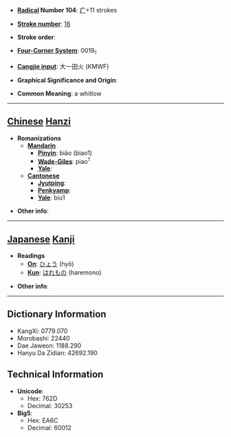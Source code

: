 * '''[[Wiktionary:Chinese radical index| Radical]] Number 104''': [[Wiktionary:Chinese radical index 疒|疒]]+11 strokes

* '''[[Wiktionary:Chinese total strokes index|Stroke number]]''': [[Wiktionary:Chinese total strokes index 16|16]]

* '''Stroke order''': 

* '''[[Wiktionary:Chinese four corner index|Four-Corner System]]''': 0019<sub>1</sub>

* '''[[Wiktionary:Chinese Cangjie index|Cangjie input]]''': 大一田火 (KMWF)

* '''Graphical Significance and Origin''': 

* '''Common Meaning''': a whitlow

----

== [[Chinese]] [[Hanzi]] ==

* '''Romanizations'''
** '''[[Mandarin]]'''
*** '''[[Pinyin]]''': biāo (biao1)
*** '''[[Wade-Giles]]''': piao<sup>1</sup>
*** '''[[Yale]]''': 
** '''[[Cantonese]]'''
*** '''[[Jyutping]]''':
*** '''[[Penkyamp]]''': 
*** '''[[Yale]]''': biu1

* '''Other info''': 

----

== [[Japanese]] [[Kanji]] ==

* '''Readings'''
** '''[[On]]''': [[ひょう]] (hyō)
** '''[[Kun]]''': [[はれもの]] (haremono)

* '''Other info''':  

----

== Dictionary Information ==

* KangXi: 0779.070
* Morobashi: 22440
* Dae Jaweon: 1188.290
* Hanyu Da Zidian: 42692.190

== Technical Information ==

* '''Unicode''':
** Hex: 762D
** Decimal: 30253
* '''Big5''':
** Hex: EA6C
** Decimal: 60012